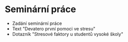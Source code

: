 
# Seminární práce

- <Link href="/doc/psy1_seminarka.pdf" file>
    Zadání seminární práce
  </Link>
- <Link href="/psy1/ukoly/12.4">Text "Devatero první pomoci ve stresu"</Link>
- <Link href="https://forms.office.com/e/G53pV4Ca5R">
    Dotazník "Stresové faktory u studentů vysoké školy"
  </Link>
